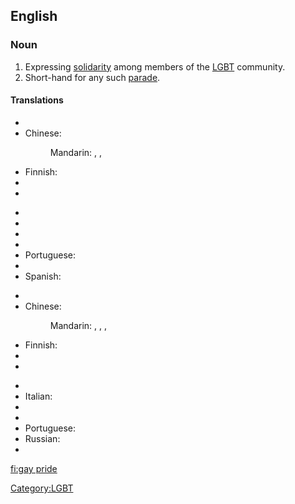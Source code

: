 {{wikipedia}}
==English==

===Noun===
{{en-noun|sg=[[gay]] [[pride]]|-}}

# Expressing [[solidarity]] among members of the [[LGBT]] community.
# Short-hand for any such [[parade]].

====Translations====
{{trans-top|expression of solidarity}}
* {{trreq|Arabic}}
* Chinese:
*: Mandarin: {{t|cmn|同性戀自豪|sc=Hani}}, {{t|cmn|同性恋自豪|tr=tóngxìngliàn zìháo|sc=Hani}}, {{t|cmn|同志自豪|tr=tóngzhì zìháo|sc=Hani}}
* Finnish: {{t+|fi|pride}}
* {{trreq|French}}
* {{trreq|German}}
{{trans-mid}}
* {{trreq|Hindi}}
* {{trreq|Italian}}
* {{trreq|Japanese}}
* {{trreq|Korean}}
* Portuguese: {{t|pt|orgulho gay|m}}
* {{trreq|Russian}}
* Spanish: {{t|es|orgullo gay|m}}
{{trans-bottom}}

{{trans-top|parade}}
* {{trreq|Arabic}}
* Chinese:
*: Mandarin: {{t|cmn|同性戀遊行|sc=Hani}}, {{t|cmn|同性戀游行|tr=tóngxìngliàn yóuxíng|sc=Hani}}, {{t|cmn|同志遊行|sc=Hani}}, {{t|cmn|同志游行|tr=tóngzhì yóuxíng|sc=Hani}}
* Finnish: {{t|fi|pride-paraati}}
* {{trreq|French}}
* {{trreq|German}}
{{trans-mid}}
* {{trreq|Hindi}}
* Italian: {{t-|it|gay pride|m}}
* {{trreq|Japanese}}
* {{trreq|Korean}}
* Portuguese: {{t|pt|parada gay|f}}
* Russian: {{t|ru|гей-парад|m|tr=gej parád|sc=Cyrl}}
* {{trreq|Spanish}}
{{trans-bottom}}

[[Category:LGBT]]

[[fi:gay pride]]